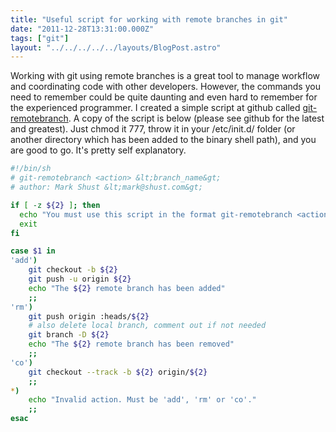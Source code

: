 ```yaml
---
title: "Useful script for working with remote branches in git"
date: "2011-12-28T13:31:00.000Z"
tags: ["git"]
layout: "../../../../../layouts/BlogPost.astro"
---
```



Working with git using remote branches is a great tool to manage workflow and coordinating code with other developers. However, the commands you need to remember could be quite daunting and even hard to remember for the experienced programmer. I created a simple script at github called <a href="https://github.com/markshust/git-remotebranch/blob/master/git-remotebranch" target="_blank">git-remotebranch</a>. A copy of the script is below (please see github for the latest and greatest). Just chmod it 777, throw it in your /etc/init.d/ folder (or another directory which has been added to the binary shell path), and you are good to go. It's pretty self explanatory.

```bash
#!/bin/sh
# git-remotebranch <action> &lt;branch_name&gt;
# author: Mark Shust &lt;mark@shust.com&gt;

if [ -z ${2} ]; then
  echo "You must use this script in the format git-remotebranch <action> &lt;branch_name&gt;"
  exit
fi

case $1 in
'add')
    git checkout -b ${2}
    git push -u origin ${2}
    echo "The ${2} remote branch has been added"
    ;;
'rm')
    git push origin :heads/${2}
    # also delete local branch, comment out if not needed
    git branch -D ${2}
    echo "The ${2} remote branch has been removed"
    ;;
'co')
    git checkout --track -b ${2} origin/${2}
    ;;
*)
    echo "Invalid action. Must be 'add', 'rm' or 'co'."
    ;;
esac
```
